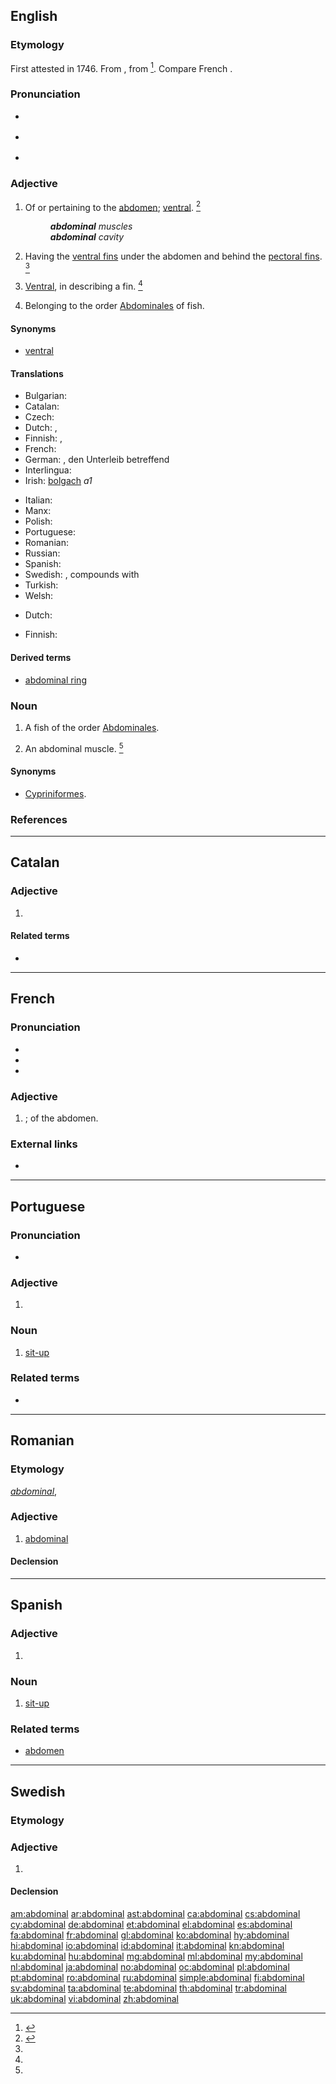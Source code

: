 ==English==

===Etymology===
First attested in 1746. From {{etyl|NL.|en}} {{term|abdominalis|lang=la}}, from {{etyl|la|en}} {{m|la|abdōmen}}<ref>{{R:CDOE|page=2}}</ref>. Compare French {{term|abdominal|lang=fr}}.

===Pronunciation===
* {{a|RP}} {{IPA|/æbˈdɒm.ə.nl̩/|/əbˈdɒm.ə.nl̩/|lang=en}}
* {{a|US}} {{IPA|/æbˈdɑm.ə.nl̩/|/əbˈdɑm.ə.nl̩/|lang=en}}
* {{audio|en-us-abdominal.ogg|Audio (US)|lang=en}}

===Adjective===
{{en-adj}}

# Of or pertaining to the [[abdomen]]; [[ventral]]. {{defdate|Mid 18<sup>th</sup> century.}}<ref name=SOED>{{R:SOED5|page=3}}</ref>
#: '''''abdominal''' muscles''
#: '''''abdominal''' cavity''
# {{context|ichthyology|lang=en}} Having the [[ventral fin]]s under the abdomen and behind the [[pectoral fin]]s. {{defdate|Mid 19<sup>th</sup> century.}}<ref name=SOED/>
# {{context|ichthyology|lang=en}} [[ventral|Ventral]], in describing a fin. {{defdate|Late 19<sup>th</sup> century.}}<ref name=SOED/>
# {{context|zoology|obsolete|lang=en}} Belonging to the order [[Abdominales]] of fish.

====Synonyms====
* {{sense|of or pertaining to the abdomen}} [[ventral]]

====Translations====
{{trans-top|of or pertaining to the abdomen}}
* Bulgarian: {{t+|bg|коремен|m|tr=korémen}}
* Catalan: {{t+|ca|abdominal}}
* Czech: {{t+|cs|břišní}}
* Dutch: {{t+|nl|abdominaal}}, {{t|nl|buik-}}
* Finnish: {{t+|fi|vatsa|alt=vatsa-}} {{qualifier|in compounds}}, {{t+|fi|abdominaali}}
* French: {{t+|fr|abdominal}}
* German: {{t+|de|abdominal}}, den Unterleib betreffend
* Interlingua: {{t|ia|abdominal}}
* Irish: [[bolgach]] ''a1''
{{trans-mid}}
* Italian: {{t+|it|addominale}}
* Manx: {{t|gv|bolgey|alt=y volgey}}
* Polish: {{t+|pl|brzuszny}}
* Portuguese: {{t+|pt|abdominal}}
* Romanian: {{t+|ro|abdominal|m|n}}
* Russian: {{t+|ru|брюшной|tr=brjušnój}}
* Spanish: {{t+|es|abdominal}}
* Swedish: {{t+|sv|abdominal}}, compounds with {{t+|sv|mage|c}}
* Turkish: {{t|tr|karın ile ilgili}}
* Welsh: {{t|cy|abdomenol}}
{{trans-bottom}}

{{trans-top|having abdominal fins}}
* Dutch: {{t|nl|buikvinnig}}
{{trans-mid}}
* Finnish: {{t|fi|vatsaevällinen}}
{{trans-bottom}}

====Derived terms====
* [[abdominal ring]]

===Noun===
{{en-noun}}

# {{context|zoology|obsolete|lang=en}} A fish of the order [[Abdominales]].
# {{context|colloquial|usually|_|pluralonly|lang=en}} An abdominal muscle. {{defdate|Mid 20<sup>th</sup> century.}}<ref name=SOED/>

====Synonyms====
* {{sense|fish}} [[Cypriniformes]].

===References===
<references/>

----

==Catalan==

===Adjective===
{{ca-adj|mf}}

# {{l/en|abdominal}}

====Related terms====
* {{l/ca|abdomen}}

----

==French==

===Pronunciation===
* {{IPA|/ab.dɔ.mi.nal/|lang=fr}}
* {{audio|Fr-abdominal.ogg|Audio|lang=fr}}
* {{homophones|abdominale|abdominales|lang=fr}}

===Adjective===
{{fr-adj|mp=abdominaux}}

# {{l/en|abdominal}}; of the abdomen.

===External links===
* {{R:TLFi}}

----

==Portuguese==

===Pronunciation===
* {{a|Brazil}} {{IPA|/ab(i)domɪˈnaʊ̯/|lang=pt}}

===Adjective===
{{pt-adj|abdomina|l|comp=no}}

# {{l/en|abdominal}}

===Noun===
{{pt-noun|m|pl=abdominais}}

# [[sit-up]]

===Related terms===
* {{l|pt|abdómen}}

----

==Romanian==

===Etymology===
{{etyl|fr|ro}} ''[[#French|abdominal]]'', 

===Adjective===
{{ro-adj|4}}

# [[#englisħ|abdominal]]

====Declension====
{{ro-adj-4|abdominal}}

----

==Spanish==

===Adjective===
{{es-adj|pl=abdominales}}

# {{l/en|abdominal}}

===Noun===
{{es-noun|m|es}}

# [[sit-up]]

===Related terms===
* [[abdomen]]

----

==Swedish==

===Etymology===
{{suffix|abdomen|al|lang=sv}}

===Adjective===
{{sv-adj|-}}

# {{l/en|abdominal}}

====Declension====
{{sv-adj-abs}}

[[am:abdominal]]
[[ar:abdominal]]
[[ast:abdominal]]
[[ca:abdominal]]
[[cs:abdominal]]
[[cy:abdominal]]
[[de:abdominal]]
[[et:abdominal]]
[[el:abdominal]]
[[es:abdominal]]
[[fa:abdominal]]
[[fr:abdominal]]
[[gl:abdominal]]
[[ko:abdominal]]
[[hy:abdominal]]
[[hi:abdominal]]
[[io:abdominal]]
[[id:abdominal]]
[[it:abdominal]]
[[kn:abdominal]]
[[ku:abdominal]]
[[hu:abdominal]]
[[mg:abdominal]]
[[ml:abdominal]]
[[my:abdominal]]
[[nl:abdominal]]
[[ja:abdominal]]
[[no:abdominal]]
[[oc:abdominal]]
[[pl:abdominal]]
[[pt:abdominal]]
[[ro:abdominal]]
[[ru:abdominal]]
[[simple:abdominal]]
[[fi:abdominal]]
[[sv:abdominal]]
[[ta:abdominal]]
[[te:abdominal]]
[[th:abdominal]]
[[tr:abdominal]]
[[uk:abdominal]]
[[vi:abdominal]]
[[zh:abdominal]]